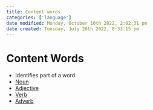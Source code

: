 ```yaml
---
title: Content words
categories: ['language']
date modified: Monday, October 10th 2022, 2:02:31 pm
date created: Tuesday, July 26th 2022, 8:33:15 pm
---
```


# Content Words
- Identifies part of a word
 - [Noun](Noun)
- [Adjective](Adjective.qmd)
- [Verb](Verb.qmd)
- [Adverb](Adverb.qmd)



